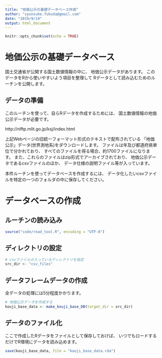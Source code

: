 ```yaml
---
title: "地価公示の基礎データベース作成"
author: "syunsuke.fukuda@gmail.com"
date: "2019/9/19"
output: html_document
---
```


```r
knitr::opts_chunk$set(echo = TRUE)
```

# 地価公示の基礎データベース

国土交通省が公開する国土数値情報の中に、
地価公示データがあります。
このデータをRから使いやすいよう項目を整理して
Rデータとして読み込むためのルーチンを公開します。

## データの準備

このルーチンを使って、自らRデータを作成するためには、
国土数値情報の地価公示データが必要です。

http://nlftp.mlit.go.jp/ksj/index.html

上記Webページの旧統一フォーマット形式のテキストで配布されている
「地価公示」データ(世界測地系)をダウンロードします。
ファイルは年及び都道府県単位で分かれており、
すべてのファイルを得る場合、約1700ファイルになります。
また、これらのファイルはzip形式でアーカイブされており、
地価公示データであるcsvファイルのほか、
データ仕様の説明ファイル等が入っています。

本件ルーチンを使ってデータベースを作成するには、
データ化したいcsvファイルを特定の一つのフォルダの中に保存してください。

# データベースの作成

## ルーチンの読み込み

```r
source("code/read_tool.R", encoding = "UTF-8")
```

## ディレクトリの設定

```r
# csvファイルの入っているディレクトリを指定
src_dir <- "csv_files"
```


## データフレームデータの作成

全データの処理には5分程度かかります。

```r
# 地価公示データを作成する
kouji_base_data <- make_kouji_base_DB(target_dir = src_dir)
```

## データのファイル化
ここで作成したRデータをファイルとして保存しておけば、
いつでもロードするだけでR環境にデータを読み込めます。

```r
save(kouji_base_data, file = "kouji_base_data.rda")
```







